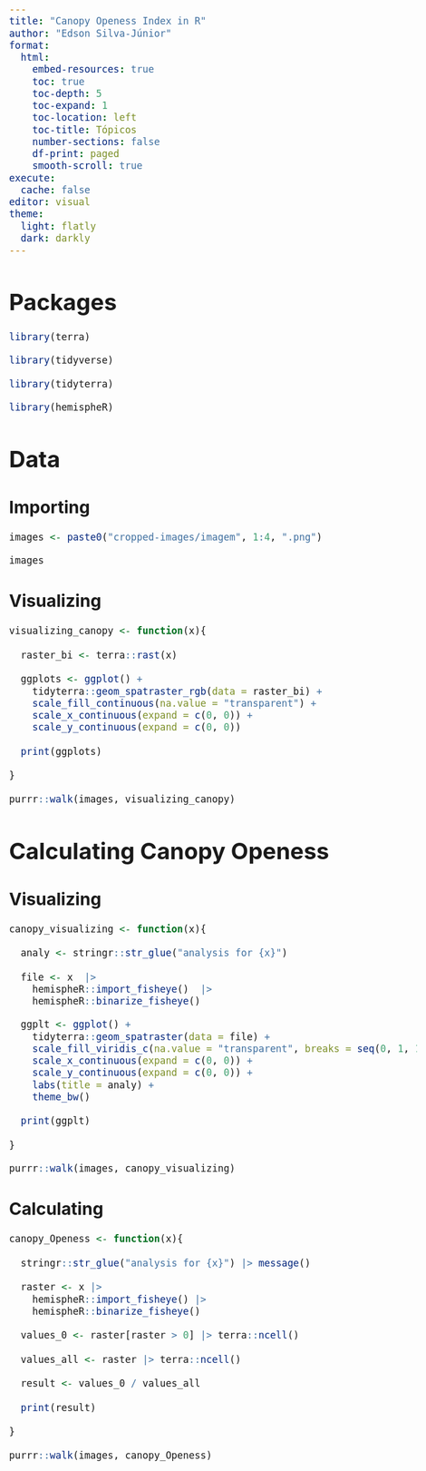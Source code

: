 ```yaml
---
title: "Canopy Openess Index in R"
author: "Edson Silva-Júnior"
format: 
  html:
    embed-resources: true
    toc: true
    toc-depth: 5
    toc-expand: 1
    toc-location: left
    toc-title: Tópicos
    number-sections: false
    df-print: paged
    smooth-scroll: true
execute: 
  cache: false
editor: visual
theme: 
  light: flatly
  dark: darkly
---
```


```{=html}
<style>
body {
text-align: justify;
font-size: 20px}
blockquote {
  background-color: #FAEFA6;
  padding: 10px;
  font-size: 14.5px
}
</style>
```

# **Packages**

```r
library(terra)

library(tidyverse)

library(tidyterra)

library(hemispheR)
```

# **Data**

## Importing  

```r
images <- paste0("cropped-images/imagem", 1:4, ".png")

images
```

## Visualizing

```r
visualizing_canopy <- function(x){
  
  raster_bi <- terra::rast(x)
  
  ggplots <- ggplot() +
    tidyterra::geom_spatraster_rgb(data = raster_bi) +
    scale_fill_continuous(na.value = "transparent") +
    scale_x_continuous(expand = c(0, 0)) +
    scale_y_continuous(expand = c(0, 0)) 
  
  print(ggplots)
  
}

purrr::walk(images, visualizing_canopy)
```

# **Calculating Canopy Openess**

## Visualizing

```r
canopy_visualizing <- function(x){ 
  
  analy <- stringr::str_glue("analysis for {x}") 
  
  file <- x  |>
    hemispheR::import_fisheye()  |>
    hemispheR::binarize_fisheye()

  ggplt <- ggplot() +
    tidyterra::geom_spatraster(data = file) +
    scale_fill_viridis_c(na.value = "transparent", breaks = seq(0, 1, 1)) +
    scale_x_continuous(expand = c(0, 0)) +
    scale_y_continuous(expand = c(0, 0)) +
    labs(title = analy) +
    theme_bw()
  
  print(ggplt)
  
}

purrr::walk(images, canopy_visualizing)
```

## Calculating

```r
canopy_Openess <- function(x){
  
  stringr::str_glue("analysis for {x}") |> message()
  
  raster <- x |>
    hemispheR::import_fisheye() |>
    hemispheR::binarize_fisheye()
  
  values_0 <- raster[raster > 0] |> terra::ncell()
  
  values_all <- raster |> terra::ncell()
  
  result <- values_0 / values_all
  
  print(result)
  
}

purrr::walk(images, canopy_Openess)
```
